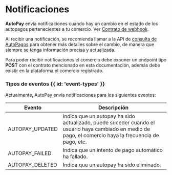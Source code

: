 
<HeroPattern />

# Notificaciones

**AutoPay** envía notificaciones cuando hay un cambio en el estado de los autopagos pertenecientes a tu comercio. Ver [Contrato de webhook](/autopay/contracts/webhook).

Al recibir una notificación, se recomienda llamar a la API de [consulta de AutoPagos](/autopay/autopay-api) para obtener más detalles sobre el cambio,
de manera que siempre se tenga información precisa y actualizada.

Para poder recibir notificaciones el comercio debe exponer un endpoint tipo **POST** con el contrato mencionado en esta documentación, además debe existir en la plataforma el comercio registrado.

### Tipos de eventos {{ id: 'event-types' }}
Actualmente, AutoPay envía notificaciones para los siguientes eventos:

| Evento           | Descripción                                                                                                                                             |
|------------------|---------------------------------------------------------------------------------------------------------------------------------------------------------|
| AUTOPAY_UPDATED  | Indica que un autopay ha sido actualizado, puede suceder cuando el usuario haya cambiado en medio de pago, el comercio haya la frecuencia de pago, etc. |
| AUTOPAY_FAILED   | Indica que un intento de pago automático ha fallado.                                                                                                    |
| AUTOPAY_DELETED | Indica que un autopay ha sido eliminado.                                                                                                                |